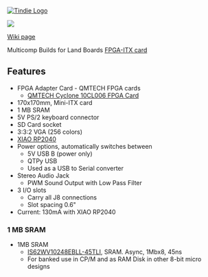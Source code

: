 <a href="https://www.tindie.com/stores/land_boards/"><img src="http://land-boards.com/blwiki/images/5/51/Tindie-mediums.png" alt="Tindie Logo"></img></a> 

<img src="http://land-boards.com/blwiki/images/1/11/FPGA-ITX_P18621_720px.jpg"></img>

[https://github.com/douggilliland/MultiComp/wiki Wiki page]

Multicomp Builds for Land Boards [http://land-boards.com/blwiki/index.php?title=FPGA-ITX-01 FPGA-ITX card]

== Features ==

* FPGA Adapter Card - QMTECH FPGA cards
** [http://land-boards.com/blwiki/index.php?title=QMTECH_Cyclone_10CL006_FPGA_Card QMTECH Cyclone 10CL006 FPGA Card]
* 170x170mm, Mini-ITX card
* 1 MB SRAM
* 5V PS/2 keyboard connector
* SD Card socket
* 3:3:2 VGA (256 colors)
* [[QT_Py_(RP2040_based)|XIAO RP2040]]
* Power options, automatically switches between
** 5V USB B (power only)
** QTPy USB
** Used as a USB to Serial converter
* Stereo Audio Jack
** PWM Sound Output with Low Pass Filter
* 3 I/O slots
** Carry all J8 connections
** Slot spacing 0.6"
* Current: 130mA with XIAO RP2040

=== 1 MB SRAM ===

* 1MB SRAM
** [http://www.issi.com/WW/pdf/62-65WV10248EALL-BLL.pdf IS62WV10248EBLL-45TLI], SRAM. Async, 1Mbx8, 45ns
** For banked use in CP/M and as RAM Disk in other 8-bit micro designs
